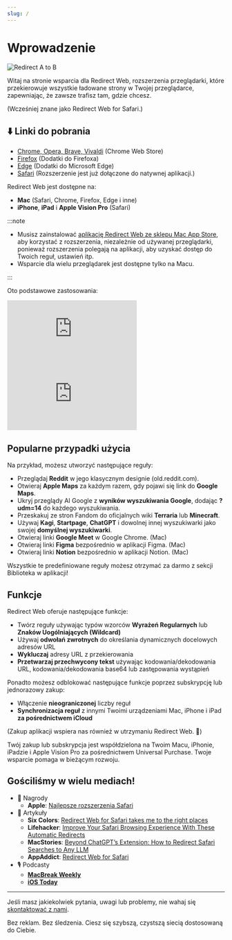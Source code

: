 ```yaml
---
slug: /
---
```



# Wprowadzenie

<div style={{display: "flex", flexDirection: "column", alignItems: "flex-start", marginBottom: "25px"}}>
  <img src="./img/redirect-a-to-b.png" style={{display: "block", minWidth: "360px", maxWidth: "500px", width: "100%", height: "auto", marginBottom: "25px"}} alt="Redirect A to B" />
  <ExtensionStoreLinks />
</div>

Witaj na stronie wsparcia dla Redirect Web, rozszerzenia przeglądarki, które przekierowuje wszystkie ładowane strony w Twojej przeglądarce, zapewniając, że zawsze trafisz tam, gdzie chcesz.

(Wcześniej znane jako Redirect Web for Safari.)

## ⬇️ Linki do pobrania

- [Chrome, Opera, Brave, Vivaldi](https://chromewebstore.google.com/detail/ffglckbhfbfmdkefdmjbhpnffkcmlhdh) (Chrome Web Store)
- [Firefox](https://addons.mozilla.org/firefox/addon/redirect-web/) (Dodatki do Firefoxa)
- [Edge](https://microsoftedge.microsoft.com/addons/detail/hmfkakfdccgdpgemaicfgngnmflefpga) (Dodatki do Microsoft Edge)
- [Safari](https://apps.apple.com/app/id1571283503) (Rozszerzenie jest już dołączone do natywnej aplikacji.)

Redirect Web jest dostępne na:

- **Mac** (Safari, Chrome, Firefox, Edge i inne)
- **iPhone**, **iPad** i **Apple Vision Pro** (Safari)

:::note

- Musisz zainstalować [aplikację Redirect Web ze sklepu Mac App Store](https://apps.apple.com/app/id1571283503), aby korzystać z rozszerzenia, niezależnie od używanej przeglądarki, ponieważ rozszerzenia polegają na aplikacji, aby uzyskać dostęp do Twoich reguł, ustawień itp.
- Wsparcie dla wielu przeglądarek jest dostępne tylko na Macu.

:::

Oto podstawowe zastosowania:

<iframe style={{width:"100%", aspectRatio:"9/16", height:"auto", maxHeight:"60vh", maxWidth:"35vh"}} src="https://www.youtube.com/embed/NaQ5X-v-qJU" title="iOS Demo Video (YouTube)" frameborder="0" allow="accelerometer; autoplay; clipboard-write; encrypted-media; gyroscope; picture-in-picture; web-share" allowfullscreen></iframe>

<iframe style={{width:"100%", aspectRatio:"17/9", height:"auto", maxHeight:"100vh"}} src="https://www.youtube.com/embed/5eU89Gu73SQ" title="macOS Demo Video (YouTube)" frameborder="0" allow="accelerometer; autoplay; clipboard-write; encrypted-media; gyroscope; picture-in-picture; web-share" allowfullscreen></iframe>

## Popularne przypadki użycia

Na przykład, możesz utworzyć następujące reguły:

- Przeglądaj **Reddit** w jego klasycznym designie (old.reddit.com).
- Otwieraj **Apple Maps** za każdym razem, gdy pojawi się link do **Google Maps**.
- Ukryj przeglądy AI Google z **wyników wyszukiwania Google**, dodając **?udm=14** do każdego wyszukiwania.
- Przeskakuj ze stron Fandom do oficjalnych wiki **Terraria** lub **Minecraft**.
- Używaj **Kagi**, **Startpage**, **ChatGPT** i dowolnej innej wyszukiwarki jako swojej **domyślnej wyszukiwarki**.
- Otwieraj linki **Google Meet** w Google Chrome. (Mac)
- Otwieraj linki **Figma** bezpośrednio w aplikacji Figma. (Mac)
- Otwieraj linki **Notion** bezpośrednio w aplikacji Notion. (Mac)

Wszystkie te predefiniowane reguły możesz otrzymać za darmo z sekcji Biblioteka w aplikacji!

## Funkcje

Redirect Web oferuje następujące funkcje:

- Twórz reguły używając typów wzorców **Wyrażeń Regularnych** lub **Znaków Uogólniających (Wildcard)**
- Używaj **odwołań zwrotnych** do określania dynamicznych docelowych adresów URL
- **Wykluczaj** adresy URL z przekierowania
- **Przetwarzaj przechwycony tekst** używając kodowania/dekodowania URL, kodowania/dekodowania base64 lub zastępowania wystąpień

Ponadto możesz odblokować następujące funkcje poprzez subskrypcję lub jednorazowy zakup:

- Włączenie **nieograniczonej** liczby reguł
- **Synchronizacja reguł** z innymi Twoimi urządzeniami Mac, iPhone i iPad **za pośrednictwem iCloud**

(Zakup aplikacji wspiera nas również w utrzymaniu Redirect Web. 🙏)

Twój zakup lub subskrypcja jest współdzielona na Twoim Macu, iPhonie, iPadzie i Apple Vision Pro za pośrednictwem Universal Purchase. Twoje wsparcie pomaga w bieżącym rozwoju.

## Gościliśmy w wielu mediach!

* 🏅 Nagrody
    * **Apple**: [Najlepsze rozszerzenia Safari](https://apps.apple.com/us/story/id1377753262)
* 📰 Artykuły
    * **Six Colors**: [Redirect Web for Safari takes me to the right places](https://sixcolors.com/post/2022/11/redirect-web-for-safari-takes-me-to-the-right-places/)
    * **Lifehacker**: [Improve Your Safari Browsing Experience With These Automatic Redirects](https://lifehacker.com/improve-your-safari-browsing-experience-with-these-auto-1849812013)
    * **MacStories**: [Beyond ChatGPT’s Extension: How to Redirect Safari Searches to Any LLM](https://www.macstories.net/tutorials/beyond-chatgpts-extension-how-to-redirect-safari-searches-to-any-llm/)
    * **AppAddict**: [Redirect Web for Safari](https://appaddict.app/post/redirect-web-for-safari)
* 🎙️ Podcasty
    * [**MacBreak Weekly**](https://youtu.be/I251K3L2s88?t=7427)
    * [**iOS Today**](https://youtu.be/cWkwH84b6M4?t=636)

---

Jeśli masz jakiekolwiek pytania, uwagi lub problemy, nie wahaj się [skontaktować z nami](contact-us).

Bez reklam. Bez śledzenia. Ciesz się szybszą, czystszą siecią dostosowaną do Ciebie.